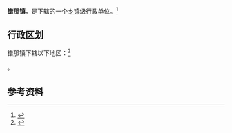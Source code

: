 {{中国乡级行政区
|景观照片文件名 = 
|景观照片描述 = 
|汉语拼音 = 
|其他语言 = 
|其他语言名称 = 
|旧称 = 
|地名出处 = 
|位置图文件名 = 
|位置图描述 = 
|自定义图片= 
|建置时间 = 
|政府驻地 = 
|毗邻 = 
|总面积 = 
|总人口 = 
|总人口年份 = 
|户籍人口 = 
|户籍人口年份 = 
|常住人口 = 
|常住人口年份 = 
|人口密度 = 
|GDP = 
|GDP年份 = 
|邮政编码 = 
|电话区号 = 893
|官方网站 = 
|网站名称 = 
|54/22/32/100/000}}

'''错那镇'''，是{{PRC admin/fullname|54/22/32/100/000|3}}下辖的一个[[乡镇|乡镇]]级行政单位。<ref>{{PRC admin/ref sgc|{{PRC admin/parent|54/22/32/100/000}}}}</ref>

== 行政区划 ==

错那镇下辖以下地区：<ref>{{PRC admin/ref sgc|54/22/32/100/000}}</ref>

{{PRC admin/children|54/22/32/100/000}}。

== 参考资料 ==

{{reflist}}

{{行政区划小作品}}
{{PRC admin/navcat|54/22/32/100/000}}